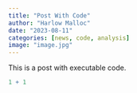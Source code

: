 ```yaml
---
title: "Post With Code"
author: "Harlow Malloc"
date: "2023-08-11"
categories: [news, code, analysis]
image: "image.jpg"
---
```


This is a post with executable code.

```r
1 + 1
```
